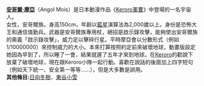 '''[[安哥爾·摩亞|安哥爾·摩亞]]'''（Angol Mois）是日本動漫作品《[[Keroro軍曹|Keroro軍曹]]》中登場的一名宇宙人。<br />
女性，安哥爾族。身高150cm，年齡以[[藍星|藍星]]演算法為2,000歲以上。身份是恐怖大王和通信值勤兵。武器是安哥爾族專用杖，絕招是啟示錄攻擊，能夠使出安哥爾族的奧義「啟示錄攻擊」，威力足以擊碎行星。平時摩亞會以分數形式（例如1/10000000）來控制威力的大小。本來打算按照約定前來破壞地球，動畫版設定她因為早到了，所以睡了一會，結果就遲了五年才來到地球。在[[Keroro|Keroro]]的勸說下放棄了破壞地球，現在跟Keroro小隊一起行動。喜歡在說話的後面加上四字短句（例如天下統一、安全第一等等……），但是大多數是誤用。
<br />'''其他條目:'''[[日向冬樹|日向冬樹]]、[[東谷小雪|東谷小雪]]